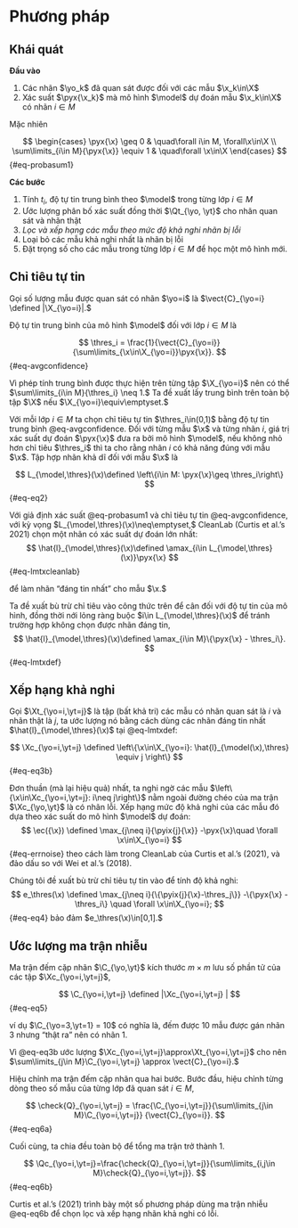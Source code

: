 # Phương pháp

## Khái quát

**Đầu vào**

1. Các nhãn $\yo_k$ đã quan sát được đối với các mẫu $\x_k\in\X$
2. Xác suất $\pyx{\x_k}$ mà mô hình $\model$ dự đoán mẫu $\x_k\in\X$ có nhãn $i\in M$

Mặc nhiên

$$
\begin{cases}
\pyx{\x} \geq 0 & \quad\forall i\in M, \forall\x\in\X \\
\sum\limits_{i\in M}{\pyx{\x}} \equiv 1 & \quad\forall \x\in\X
\end{cases}
$$ {#eq-probasum1}

**Các bước**

1. Tính $t_i$, độ tự tin trung bình theo $\model$ trong từng lớp $i\in M$
2. Ước lượng phân bố xác suất đồng thời $\Qt_{\yo, \yt}$ cho nhãn quan sát và nhãn thật
3. *Lọc và xếp hạng các mẫu theo mức độ khả nghi nhãn bị lỗi*
4. Loại bỏ các mẫu khả nghi nhất là nhãn bị lỗi
5. Đặt trọng số cho các mẫu trong từng lớp $i\in M$ để học một mô hình mới.

## Chỉ tiêu tự tin

Gọi số lượng mẫu được quan sát có nhãn $\yo=i$ là
$\vect{C}_{\yo=i} \defined |\X_{\yo=i}|.$

Độ tự tin trung bình của mô hình $\model$ đối với lớp $i\in M$ là

$$
  \thres_i = \frac{1}{\vect{C}_{\yo=i}}
  {\sum\limits_{\x\in\X_{\yo=i}}\pyx{\x}}.
$$ {#eq-avgconfidence}

Vì phép tính trung bình được thực hiện trên từng tập
$\X_{\yo=i}$
nên có thể $\sum\limits_{i\in M}{\thres_i} \neq 1.$
Ta đề xuất lấy trung bình trên toàn bộ tập $\X$
nếu $\X_{\yo=i}\equiv\emptyset.$

Với mỗi lớp $i\in M$ ta chọn chỉ tiêu tự tin $\thres_i\in(0,1)$
bằng độ tự tin trung bình @eq-avgconfidence.
Đối với từng mẫu $\x$ và từng nhãn $i$, giá trị xác suất dự đoán
$\pyx{\x}$ đưa ra bởi mô hình $\model$,
nếu không nhỏ hơn chỉ tiêu $\thres_i$ thì ta cho rằng nhãn $i$ có khả năng đúng với mẫu $\x$.
Tập hợp nhãn khả dĩ đối với mẫu $\x$ là

\newcommand{\Lmtx}{L_{\model,\thres}(\x)}
\newcommand{\lmtx}{\hat{l}_{\model,\thres}(\x)}

$$
\Lmtx \defined \left\{i\in M: \pyx{\x}\geq \thres_i\right\}
$$ {#eq-eq2}

Với giả định xác suất @eq-probasum1
và chỉ tiêu tự tin @eq-avgconfidence,
với kỳ vọng $\Lmtx\neq\emptyset,$
CleanLab (Curtis et al.’s 2021)
chọn một nhãn có xác suất dự đoán lớn nhất:
$$
\lmtx \defined
\amax_{i\in \Lmtx}\pyx{\x}
$$ {#eq-lmtxcleanlab}

để làm nhãn "đáng tin nhất" cho mẫu $\x.$

Ta đề xuất
bù trừ chỉ tiêu vào công thức trên để cân đối với độ tự tin của mô hình,
đồng thời
nới lỏng ràng buộc $i\in \Lmtx$ để tránh trường hợp không chọn được nhãn đáng tin,
$$
\lmtx \defined
\amax_{i\in M}\{\pyx{\x} - \thres_i\}.
$$ {#eq-lmtxdef}

## Xếp hạng khả nghi

Gọi $\Xt_{\yo=i,\yt=j}$ là tập (bất khả tri) các mẫu có nhãn quan sát là $i$ và nhãn thật là $j$, ta ước lượng nó bằng cách dùng các nhãn đáng tin nhất $\lmtx$ tại @eq-lmtxdef:

$$
\Xc_{\yo=i,\yt=j} \defined
\left\{\x\in\X_{\yo=i}:
\hat{l}_{\model(\x),\thres} \equiv j
\right\}
$$ {#eq-eq3b}

Đơn thuần (mà lại hiệu quả) nhất, ta nghi ngờ
các mẫu $\left\{\x\in\Xc_{\yo=i,\yt=j}: i\neq j\right\}$
nằm ngoài đường chéo của ma trận
$\Xc_{\yo,\yt}$
là có nhãn lỗi.
Xếp hạng mức độ khả nghi của các mẫu đó
dựa theo xác suất do mô hình $\model$ dự đoán:
$$
\ec({\x}) \defined \max_{j\neq i}{\pyix{j}{\x}}
-\pyx{\x}\quad \forall \x\in\X_{\yo=i}
$$ {#eq-errnoise}
theo cách làm trong CleanLab của Curtis et al.’s (2021), và đảo dấu so với Wei et al.’s (2018).

Chúng tôi đề xuất bù trừ chỉ tiêu tự tin vào để tính độ khả nghi:
$$
e_\thres(\x) \defined
\max_{j\neq i}{\{\pyix{j}{\x}-\thres_j\}}
-\{\pyx{\x} - \thres_i\}
\quad \forall \x\in\X_{\yo=i};
$$ {#eq-eq4}
bảo đảm
$e_\thres(\x)\in[0,1].$

## Ước lượng ma trận nhiễu

Ma trận đếm cặp nhãn $\C_{\yo,\yt}$ kích thước $m\times m$
lưu số phần tử của các tập $\Xc_{\yo=i,\yt=j}$,

$$
\C_{\yo=i,\yt=j} \defined  |\Xc_{\yo=i,\yt=j} |
$$ {#eq-eq5}

ví dụ $\C_{\yo=3,\yt=1} = 10$ có nghĩa là, đếm được
10 mẫu được gán nhãn $3$ nhưng "thật ra" nên có nhãn $1.$

Vì @eq-eq3b ước lượng
$\Xc_{\yo=i,\yt=j}\approx\Xt_{\yo=i,\yt=j}$ cho nên
$\sum\limits_{j\in M}\C_{\yo=i,\yt=j}
\approx \vect{C}_{\yo=i}.$

Hiệu chỉnh ma trận đếm cặp nhãn qua hai bước.
Bước đầu, hiệu chỉnh từng dòng theo số mẫu của từng lớp đã quan sát $i\in M,$

$$
\check{Q}_{\yo=i,\yt=j} = \frac{\C_{\yo=i,\yt=j}}{\sum\limits_{j\in M}\C_{\yo=i,\yt=j}}
{\vect{C}_{\yo=i}}.
$$ {#eq-eq6a}

Cuối cùng, ta chia đều toàn bộ để tổng ma trận trở thành $1.$

$$
\Qc_{\yo=i,\yt=j}=\frac{\check{Q}_{\yo=i,\yt=j}}{\sum\limits_{i,j\in M}\check{Q}_{\yo=i,\yt=j}}.
$$ {#eq-eq6b}

Curtis et al.’s (2021) trình bày một số
phương pháp dùng ma trận nhiễu @eq-eq6b
để chọn lọc và xếp hạng nhãn khả nghi có lỗi.
